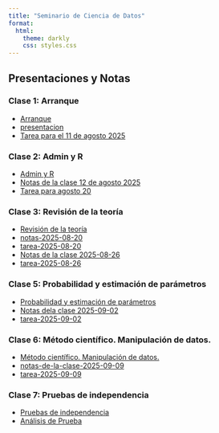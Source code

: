 ```yaml
---
title: "Seminario de Ciencia de Datos"
format:
  html:
    theme: darkly
    css: styles.css
---
```


## Presentaciones y Notas


### Clase 1: Arranque
* [Arranque](presentaciones/1-inicio-y-setup.html)
* [presentacion](presentacion.html)
* [Tarea para el 11 de agosto 2025](tarea-2025-08-04.html)

### Clase 2: Admin y R
* [Admin y R](presentaciones/2-sincronizar-repositorios-primer-codigo-y-analysis.html)
* [Notas de la clase 12 de agosto 2025](notas-2025-08-12.html)
* [Tarea para agosto 20](tarea-para-la-agosto-20.html)

### Clase 3: Revisión de la teoría
* [Revisión de la teoría](presentaciones/3-centralizacion-y-dispersión.html)
* [notas-2025-08-20](notas-2025-08-20.html)
* [tarea-2025-08-20](tarea-2025-08-20.html)
* [Notas de la clase 2025-08-26](notas-2025-08-26.html)
* [tarea-2025-08-26](tarea-2025-08-26.html)

### Clase 5: Probabilidad y estimación de parámetros
* [Probabilidad y estimación de parámetros](presentaciones/5-probabilidad-y-estimacion-de-parametros.html)
* [Notas dela clase 2025-09-02](notas-de-la-clase-2025-09-02.html)
* [tarea-2025-09-02](tarea-2025-09-02.html)

### Clase 6: Método científico. Manipulación de datos.
* [Método científico. Manipulación de datos.](presentaciones/6-metodo-científico.html)
* [notas-de-la-clase-2025-09-09](notas-de-la-clase-2025-09-09.html)
* [tarea-2025-09-09](tarea-2025-09-09.html)

### Clase 7: Pruebas de independencia
* [Pruebas de independencia](presentaciones/7-pruebas-de-independencia.html)
* [Análisis de Prueba](notas-de-la-clase-2025-09-23.html)

